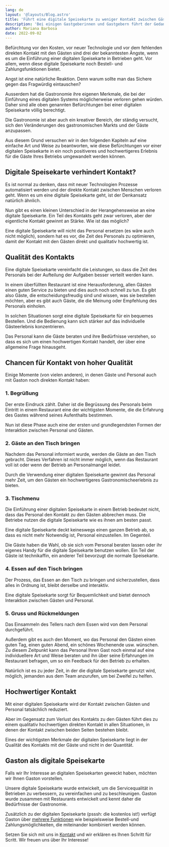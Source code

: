 ```yaml
---
lang: de
layout: '@layouts/Blog.astro'
title: 'Führt eine digitale Speisekarte zu weniger Kontakt zwischen Gästen und Personal?'
description: 'Bei einigen Gastgeberinnen und Gastgebern führt der Gedanke an eine digitale Speisekarte mit Bestellfunktion zur Befürchtung, dass Sie den Kontakt zu den Gästen verlieren werden. Ob dies tatsächlich so ist, wollen wir hier auf den Grund gehen.'
author: Mariana Barbosa
date: 2022-09-02
---
```


Befürchtung vor den Kosten, vor neuer Technologie und vor dem fehlenden direkten Kontakt mit den Gästen sind drei der bekanntesten Ängste, wenn es um die Einführung einer digitalen Speisekarte in Betrieben geht. Vor allem, wenn diese digitale Speisekarte noch Bestell- und Zahlungsfunktionen bietet.

Angst ist eine natürliche Reaktion. Denn warum sollte man das Sichere gegen das Fragwürdig eintauschen?

Ausserdem hat die Gastronomie ihre eigenen Merkmale, die bei der Einführung eines digitalen Systems möglicherweise verloren gehen würden. Daher sind alle oben genannten Befürchtungen bei einer digitalen Speisekarte völlig berechtigt.

Die Gastronomie ist aber auch ein kreativer Bereich, der ständig versucht, sich den Veränderungen des gastronomischen Markts und der Gäste anzupassen. 

Aus diesem Grund versuchen wir in den folgenden Kapiteln auf eine einfache Art und Weise zu beantworten, wie diese Befürchtungen vor einer digitalen Speisekarte in ein noch positiveres und hochwertigeres Erlebnis für die Gäste Ihres Betriebs umgewandelt werden können.

## Digitale Speisekarte verhindert Kontakt?

Es ist normal zu denken, dass mit neuer Technologien Prozesse automatisiert werden und der direkte Kontakt zwischen Menschen verloren geht. Wenn es um eine digitale Speisekarte geht, ist der Denkansatz natürlich ähnlich. 

Nun gibt es einen kleinen Unterschied in der Herangehensweise an eine digitale Speisekarte. Ein Teil des Kontakts geht zwar verloren, aber der eigentliche Kontakt gewinnt an Stärke. Wie ist das möglich?

Eine digitale Speisekarte will nicht das Personal ersetzen (es wäre auch nicht möglich), sondern hat es vor, die Zeit des Personals zu optimieren, damit der Kontakt mit den Gästen direkt und qualitativ hochwertig ist.

## Qualität des Kontakts

Eine digitale Speisekarte vereinfacht die Leistungen, so dass die Zeit des Personals bei der Aufteilung der Aufgaben besser verteilt werden kann.

In einem überfüllten Restaurant ist eine Herausforderung, allen Gästen einen guten Service zu bieten und dies auch noch schnell zu tun. Es gibt also Gäste, die entscheidungsfreudig sind und wissen, was sie bestellen möchten, aber es gibt auch Gäste, die die Meinung oder Empfehlung des Personals einholen.

In solchen Situationen sorgt eine digitale Speisekarte für ein bequemes Bestellen. Und die Bedienung kann sich stärker auf das individuelle Gästeerlebnis konzentrieren.

Das Personal kann die Gäste beraten und ihre Bedürfnisse verstehen, so dass es sich um einen hochwertigen Kontakt handelt, der über eine allgemeine Frage hinausgeht.

## Chancen für Kontakt von hoher Qualität

Einige Momente (von vielen anderen), in denen Gäste und Personal auch mit Gaston noch direkten Kontakt haben:

### 1. Begrüßung

Der erste Eindruck zählt. Daher ist die Begrüssung des Personals beim Eintritt in einem Restaurant eine der wichtigsten Momente, die die Erfahrung des Gastes während seines Aufenthalts bestimmen. 

Nun ist diese Phase auch eine der ersten und grundlegendsten Formen der Interaktion zwischen Personal und Gästen.

### 2. Gäste an den Tisch bringen

Nachdem das Personal informiert wurde, werden die Gäste an den Tisch gebracht. Dieses Verfahren ist nicht immer möglich, wenn das Restaurant voll ist oder wenn der Betrieb an Personalmangel leidet. 

Durch die Verwendung einer digitalen Speisekarte gewinnt das Personal mehr Zeit, um den Gästen ein hochwertigeres Gastronomischeerlebnis zu bieten.

### 3. Tischmenu

Die Einführung einer digitalen Speisekarte in einem Betrieb bedeutet nicht, dass das Personal den Kontakt zu den Gästen abbrechen muss. Die Betriebe nutzen die digitale Speisekarte wie es ihnen am besten passt.

Eine digitale Speisekarte deckt keineswegs einen ganzen Betrieb ab, so dass es nicht mehr Notwendig ist, Personal einzustellen. Im Gegenteil. 

Die Gäste haben die Wahl, ob sie sich vom Personal beraten lassen oder ihr eigenes Handy für die digitale Speisekarte benutzen wollen. Ein Teil der Gäste ist technikaffin, ein anderer Teil bevorzugt die normale Speisekarte. 

### 4. Essen auf den Tisch bringen

Der Prozess, das Essen an den Tisch zu bringen und sicherzustellen, dass alles in Ordnung ist, bleibt derselbe und interaktiv.

Eine digitale Speisekarte sorgt für Bequemlichkeit und bietet dennoch Interaktion zwischen Gästen und Personal. 

### 5. Gruss und Rückmeldungen

Das Einsammeln des Tellers nach dem Essen wird von dem Personal durchgeführt.

Außerdem gibt es auch den Moment, wo das Personal den Gästen einen guten Tag, einen guten Abend, ein schönes Wochenende usw. wünschen. Zu diesem Zeitpunkt kann das Personal Ihren Gast noch einmal auf eine individuellere Art und Weise beraten und ihn über seine Erfahrungen im Restaurant befragen, um so ein Feedback für den Betrieb zu erhalten.

Natürlich ist es zu jeder Zeit, in der die digitale Speisekarte genutzt wird, möglich, jemanden aus dem Team anzurufen, um bei Zweifel zu helfen.

## Hochwertiger Kontakt

Mit einer digitalen Speisekarte wird der Kontakt zwischen Gästen und Personal tatsächlich reduziert.

Aber im Gegensatz zum Verlust des Kontakts zu den Gästen führt dies zu einem qualitativ hochwertigen direkten Kontakt in allen Situationen, in denen der Kontakt zwischen beiden Seiten bestehen bleibt.

Eines der wichtigsten Merkmale der digitalen Speisekarte liegt in der Qualität des Kontakts mit der Gäste und nicht in der Quantität.

## Gaston als digitale Speisekarte

Falls wir Ihr Interesse an digitalen Speisekarten geweckt haben, möchten wir Ihnen Gaston vorstellen.

Unsere digitale Speisekarte wurde entwickelt, um die Servicequalität in Betrieben zu verbessern, zu vereinfachen und zu beschleunigen. Gaston wurde zusammen mit Restaurants entwickelt und kennt daher die Bedürfnisse der Gastronomie.

Zusätzlich zu der digitalen Speisekarte (psssh: die kostenlos ist!) verfügt Gaston über [mehrere Funktionen](/de/funktionsumfang) wie beispielsweise Bestell-und Zahlungsmöglichkeiten, die miteinander kombiniert werden können.

Setzen Sie sich mit uns in [Kontakt](/de/kontakt) und wir erklären es Ihnen Schritt für Scritt. Wir freuen uns über Ihr Interesse!
